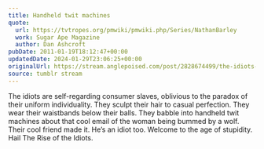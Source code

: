 ```yaml
---
title: Handheld twit machines
quote:
  url: https://tvtropes.org/pmwiki/pmwiki.php/Series/NathanBarley
  work: Sugar Ape Magazine
  author: Dan Ashcroft
pubDate: 2011-01-19T18:12:47+00:00
updatedDate: 2024-01-29T23:06:25+00:00
originalUrl: https://stream.anglepoised.com/post/2828674499/the-idiots-are-self-regarding-consumer-slaves
source: tumblr stream
---
```


The idiots are self-regarding consumer slaves, oblivious to the paradox of their uniform individuality. They sculpt their hair to casual perfection. They wear their waistbands below their balls. They babble into handheld twit machines about that cool email of the woman being bummed by a wolf. Their cool friend made it. He’s an idiot too. Welcome to the age of stupidity. Hail The Rise of the Idiots.
